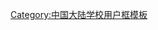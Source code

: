 {{Userbox
    |id=<!-- 檔案不存在 [[File:xiaobiao.jpg|center|200px|常熟理工]] ，可從英文維基百科取得 -->

  |id-c=#fff
  |info=這個用戶是'''[[常熟理工学院]]'''的校友、學生或教職員。
  |info-c=#fd889d
  |info-s=10
  |border-c=#555555
}}
<includeonly>[[Category:常熟理工学院维基人|{{PAGENAME}}]]</includeonly>
<noinclude>
<p style="clear: both; padding-top: 2em">

[[Category:中国大陆学校用户框模板]]
</noinclude>